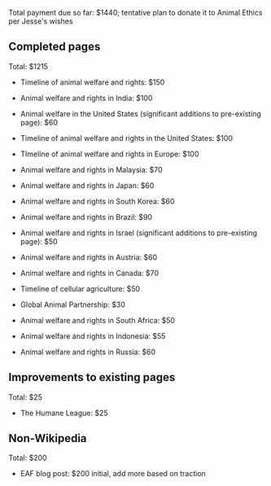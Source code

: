 Total payment due so far: $1440; tentative plan to donate it to Animal Ethics per Jesse's wishes

== Completed pages ==

Total: $1215

* Timeline of animal welfare and rights: $150

* Animal welfare and rights in India: $100

* Animal welfare in the United States (significant additions to pre-existing page): $60

* Timeline of animal welfare and rights in the United States: $100

* TImeline of animal welfare and rights in Europe: $100

* Animal welfare and rights in Malaysia: $70

* Animal welfare and rights in Japan: $60

* Animal welfare and rights in South Korea: $60

* Animal welfare and rights in Brazil: $90

* Animal welfare and rights in Israel (significant additions to pre-existing page): $50

* Animal welfare and rights in Austria: $60

* Animal welfare and rights in Canada: $70

* Timeline of cellular agriculture: $50

* Global Animal Partnership: $30

* Animal welfare and rights in South Africa: $50

* Animal welfare and rights in Indonesia: $55

* Animal welfare and rights in Russia: $60

== Improvements to existing pages ==

Total: $25

* The Humane League: $25

== Non-Wikipedia ==

Total: $200

* EAF blog post: $200 initial, add more based on traction